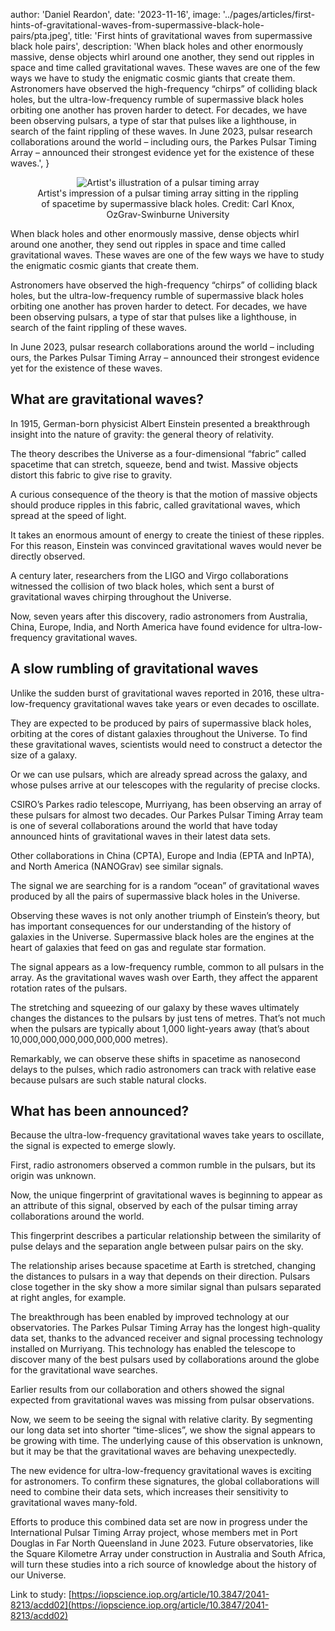 
  author: 'Daniel Reardon',
  date: '2023-11-16',
  image:
    '../pages/articles/first-hints-of-gravitational-waves-from-supermassive-black-hole-pairs/pta.jpeg',
  title: 'First hints of gravitational waves from supermassive black hole pairs',
  description:
    'When black holes and other enormously massive, dense objects whirl around one another, they send out ripples in space and time called gravitational waves. These waves are one of the few ways we have to study the enigmatic cosmic giants that create them. Astronomers have observed the high-frequency “chirps” of colliding black holes, but the ultra-low-frequency rumble of supermassive black holes orbiting one another has proven harder to detect. For decades, we have been observing pulsars, a type of star that pulses like a lighthouse, in search of the faint rippling of these waves. In June 2023, pulsar research collaborations around the world – including ours, the Parkes Pulsar Timing Array – announced their strongest evidence yet for the existence of these waves.',
}


<figure>
  <center>
    <Image src={supernova} alt="Artist's illustration of a pulsar timing array" />
  </center>
  <figcaption align="center">
    Artist's impression of a pulsar timing array sitting in the rippling of spacetime by supermassive black holes. Credit: Carl Knox, OzGrav-Swinburne University
  </figcaption>
</figure>

When black holes and other enormously massive, dense objects whirl around one another, they send out ripples in space and time called gravitational waves. These waves are one of the few ways we have to study the enigmatic cosmic giants that create them.

Astronomers have observed the high-frequency “chirps” of colliding black holes, but the ultra-low-frequency rumble of supermassive black holes orbiting one another has proven harder to detect. For decades, we have been observing pulsars, a type of star that pulses like a lighthouse, in search of the faint rippling of these waves.

In June 2023, pulsar research collaborations around the world – including ours, the Parkes Pulsar Timing Array – announced their strongest evidence yet for the existence of these waves.

## What are gravitational waves?

In 1915, German-born physicist Albert Einstein presented a breakthrough insight into the nature of gravity: the general theory of relativity.

The theory describes the Universe as a four-dimensional “fabric” called spacetime that can stretch, squeeze, bend and twist. Massive objects distort this fabric to give rise to gravity.

A curious consequence of the theory is that the motion of massive objects should produce ripples in this fabric, called gravitational waves, which spread at the speed of light.

It takes an enormous amount of energy to create the tiniest of these ripples. For this reason, Einstein was convinced gravitational waves would never be directly observed.

A century later, researchers from the LIGO and Virgo collaborations witnessed the collision of two black holes, which sent a burst of gravitational waves chirping throughout the Universe.

Now, seven years after this discovery, radio astronomers from Australia, China, Europe, India, and North America have found evidence for ultra-low-frequency gravitational waves.

## A slow rumbling of gravitational waves

Unlike the sudden burst of gravitational waves reported in 2016, these ultra-low-frequency gravitational waves take years or even decades to oscillate.

They are expected to be produced by pairs of supermassive black holes, orbiting at the cores of distant galaxies throughout the Universe. To find these gravitational waves, scientists would need to construct a detector the size of a galaxy.

Or we can use pulsars, which are already spread across the galaxy, and whose pulses arrive at our telescopes with the regularity of precise clocks.

CSIRO’s Parkes radio telescope, Murriyang, has been observing an array of these pulsars for almost two decades. Our Parkes Pulsar Timing Array team is one of several collaborations around the world that have today announced hints of gravitational waves in their latest data sets.

Other collaborations in China (CPTA), Europe and India (EPTA and InPTA), and North America (NANOGrav) see similar signals.

The signal we are searching for is a random “ocean” of gravitational waves produced by all the pairs of supermassive black holes in the Universe.

Observing these waves is not only another triumph of Einstein’s theory, but has important consequences for our understanding of the history of galaxies in the Universe. Supermassive black holes are the engines at the heart of galaxies that feed on gas and regulate star formation.

The signal appears as a low-frequency rumble, common to all pulsars in the array. As the gravitational waves wash over Earth, they affect the apparent rotation rates of the pulsars.

The stretching and squeezing of our galaxy by these waves ultimately changes the distances to the pulsars by just tens of metres. That’s not much when the pulsars are typically about 1,000 light-years away (that’s about 10,000,000,000,000,000,000 metres).

Remarkably, we can observe these shifts in spacetime as nanosecond delays to the pulses, which radio astronomers can track with relative ease because pulsars are such stable natural clocks.

## What has been announced?

Because the ultra-low-frequency gravitational waves take years to oscillate, the signal is expected to emerge slowly.

First, radio astronomers observed a common rumble in the pulsars, but its origin was unknown.

Now, the unique fingerprint of gravitational waves is beginning to appear as an attribute of this signal, observed by each of the pulsar timing array collaborations around the world.

This fingerprint describes a particular relationship between the similarity of pulse delays and the separation angle between pulsar pairs on the sky.

The relationship arises because spacetime at Earth is stretched, changing the distances to pulsars in a way that depends on their direction. Pulsars close together in the sky show a more similar signal than pulsars separated at right angles, for example.

The breakthrough has been enabled by improved technology at our observatories. The Parkes Pulsar Timing Array has the longest high-quality data set, thanks to the advanced receiver and signal processing technology installed on Murriyang. This technology has enabled the telescope to discover many of the best pulsars used by collaborations around the globe for the gravitational wave searches.

Earlier results from our collaboration and others showed the signal expected from gravitational waves was missing from pulsar observations.

Now, we seem to be seeing the signal with relative clarity. By segmenting our long data set into shorter “time-slices”, we show the signal appears to be growing with time. The underlying cause of this observation is unknown, but it may be that the gravitational waves are behaving unexpectedly.

The new evidence for ultra-low-frequency gravitational waves is exciting for astronomers. To confirm these signatures, the global collaborations will need to combine their data sets, which increases their sensitivity to gravitational waves many-fold.

Efforts to produce this combined data set are now in progress under the International Pulsar Timing Array project, whose members met in Port Douglas in Far North Queensland in June 2023. Future observatories, like the Square Kilometre Array under construction in Australia and South Africa, will turn these studies into a rich source of knowledge about the history of our Universe.


Link to study: [https://iopscience.iop.org/article/10.3847/2041-8213/acdd02](https://iopscience.iop.org/article/10.3847/2041-8213/acdd02)
